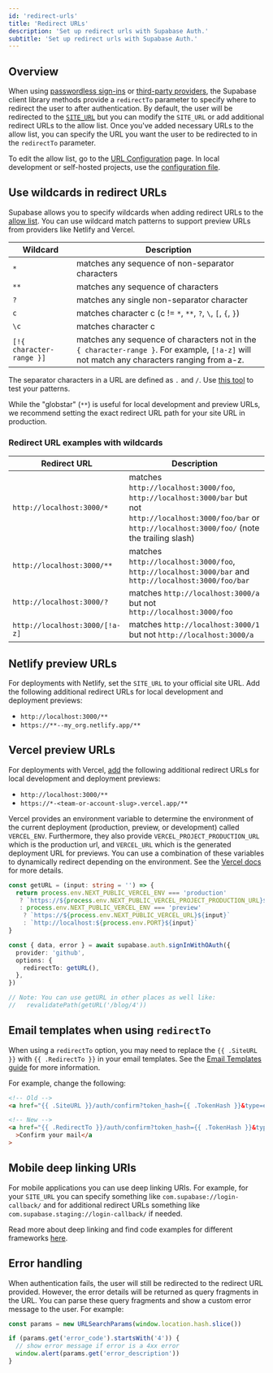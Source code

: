 ```yaml
---
id: 'redirect-urls'
title: 'Redirect URLs'
description: 'Set up redirect urls with Supabase Auth.'
subtitle: 'Set up redirect urls with Supabase Auth.'
---
```


## Overview

When using [passwordless sign-ins](/docs/reference/javascript/auth-signinwithotp) or [third-party providers](/docs/reference/javascript/auth-signinwithoauth#sign-in-using-a-third-party-provider-with-redirect), the Supabase client library methods provide a `redirectTo` parameter to specify where to redirect the user to after authentication. By default, the user will be redirected to the [`SITE_URL`](/docs/guides/auth/redirect-urls) but you can modify the `SITE_URL` or add additional redirect URLs to the allow list. Once you've added necessary URLs to the allow list, you can specify the URL you want the user to be redirected to in the `redirectTo` parameter.

To edit the allow list, go to the [URL Configuration](/dashboard/project/_/auth/url-configuration) page. In local development or self-hosted projects, use the [configuration file](/docs/guides/cli/config#auth.additional_redirect_urls).

## Use wildcards in redirect URLs

Supabase allows you to specify wildcards when adding redirect URLs to the [allow list](https://supabase.com/dashboard/project/_/auth/url-configuration). You can use wildcard match patterns to support preview URLs from providers like Netlify and Vercel.

| Wildcard                 | Description                                                                                                                                |
| ------------------------ | ------------------------------------------------------------------------------------------------------------------------------------------ |
| `*`                      | matches any sequence of non-separator characters                                                                                           |
| `**`                     | matches any sequence of characters                                                                                                         |
| `?`                      | matches any single non-separator character                                                                                                 |
| `c`                      | matches character c (c != `*`, `**`, `?`, `\`, `[`, `{`, `}`)                                                                              |
| `\c`                     | matches character c                                                                                                                        |
| `[!{ character-range }]` | matches any sequence of characters not in the `{ character-range }`. For example, `[!a-z]` will not match any characters ranging from a-z. |

The separator characters in a URL are defined as `.` and `/`. Use [this tool](https://www.digitalocean.com/community/tools/glob?comments=true&glob=http%3A%2F%2Flocalhost%3A3000%2F%2A%2A&matches=false&tests=http%3A%2F%2Flocalhost%3A3000&tests=http%3A%2F%2Flocalhost%3A3000%2F&tests=http%3A%2F%2Flocalhost%3A3000%2F%3Ftest%3Dtest&tests=http%3A%2F%2Flocalhost%3A3000%2Ftest-test%3Ftest%3Dtest&tests=http%3A%2F%2Flocalhost%3A3000%2Ftest%2Ftest%3Ftest%3Dtest) to test your patterns.

<Admonition type="note" label="Recommendation">

While the "globstar" (`**`) is useful for local development and preview URLs, we recommend setting the exact redirect URL path for your site URL in production.

</Admonition>

### Redirect URL examples with wildcards

| Redirect URL                   | Description                                                                                                                                                        |
| ------------------------------ | ------------------------------------------------------------------------------------------------------------------------------------------------------------------ |
| `http://localhost:3000/*`      | matches `http://localhost:3000/foo`, `http://localhost:3000/bar` but not `http://localhost:3000/foo/bar` or `http://localhost:3000/foo/` (note the trailing slash) |
| `http://localhost:3000/**`     | matches `http://localhost:3000/foo`, `http://localhost:3000/bar` and `http://localhost:3000/foo/bar`                                                               |
| `http://localhost:3000/?`      | matches `http://localhost:3000/a` but not `http://localhost:3000/foo`                                                                                              |
| `http://localhost:3000/[!a-z]` | matches `http://localhost:3000/1` but not `http://localhost:3000/a`                                                                                                |

## Netlify preview URLs

For deployments with Netlify, set the `SITE_URL` to your official site URL. Add the following additional redirect URLs for local development and deployment previews:

- `http://localhost:3000/**`
- `https://**--my_org.netlify.app/**`

## Vercel preview URLs

For deployments with Vercel, [add](https://supabase.com/dashboard/project/_/auth/url-configuration) the following additional redirect URLs for local development and deployment previews:

- `http://localhost:3000/**`
- `https://*-<team-or-account-slug>.vercel.app/**`

Vercel provides an environment variable to determine the environment of the current deployment (production, preview, or development) called `VERCEL_ENV`. Furthermore, they also provide `VERCEL_PROJECT_PRODUCTION_URL` which is the production url, and `VERCEL_URL` which is the generated deployment URL for previews. You can use a combination of these variables to dynamically redirect depending on the environment. See the [Vercel docs](https://vercel.com/docs/concepts/projects/environment-variables#system-environment-variables) for more details.

```ts
const getURL = (input: string = '') => {
  return process.env.NEXT_PUBLIC_VERCEL_ENV === 'production'
   ? `https://${process.env.NEXT_PUBLIC_VERCEL_PROJECT_PRODUCTION_URL}${input}`
   : process.env.NEXT_PUBLIC_VERCEL_ENV === 'preview'
    ? `https://${process.env.NEXT_PUBLIC_VERCEL_URL}${input}`
    : `http://localhost:${process.env.PORT}${input}`
}

const { data, error } = await supabase.auth.signInWithOAuth({
  provider: 'github',
  options: {
    redirectTo: getURL(),
  },
})

// Note: You can use getURL in other places as well like:
//   revalidatePath(getURL('/blog/4'))
```

## Email templates when using `redirectTo`

When using a `redirectTo` option, you may need to replace the `{{ .SiteURL }}` with `{{ .RedirectTo }}` in your email templates. See the [Email Templates guide](/docs/guides/auth/auth-email-templates) for more information.

For example, change the following:

```html
<!-- Old -->
<a href="{{ .SiteURL }}/auth/confirm?token_hash={{ .TokenHash }}&type=email">Confirm your mail</a>

<!-- New -->
<a href="{{ .RedirectTo }}/auth/confirm?token_hash={{ .TokenHash }}&type=email"
  >Confirm your mail</a
>
```

## Mobile deep linking URIs

For mobile applications you can use deep linking URIs. For example, for your `SITE_URL` you can specify something like `com.supabase://login-callback/` and for additional redirect URLs something like `com.supabase.staging://login-callback/` if needed.

Read more about deep linking and find code examples for different frameworks [here](/docs/guides/auth/native-mobile-deep-linking).

## Error handling

When authentication fails, the user will still be redirected to the redirect URL provided. However, the error details will be returned as query fragments in the URL. You can parse these query fragments and show a custom error message to the user. For example:

```js
const params = new URLSearchParams(window.location.hash.slice())

if (params.get('error_code').startsWith('4')) {
  // show error message if error is a 4xx error
  window.alert(params.get('error_description'))
}
```

